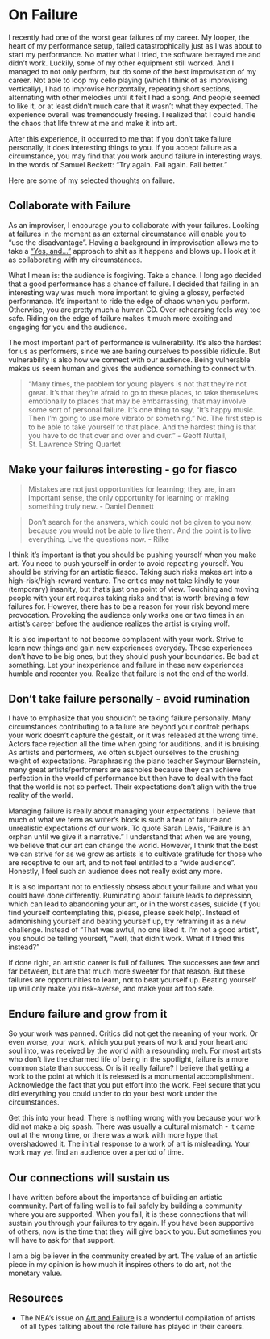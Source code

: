 # On Failure

I recently had one of the worst gear failures of my career. My looper, the heart of my performance setup, failed catastrophically just as I was about to start my performance. No matter what I tried, the software betrayed me and didn't work. Luckily, some of my other equipment still worked. And I managed to not only perform, but do some of the best improvisation of my career. Not able to loop my cello playing (which I think of as improvising vertically), I had to improvise horizontally, repeating short sections, alternating with other melodies until it felt I had a song. And people seemed to like it, or at least didn't much care that it wasn't what they expected. The experience overall was tremendously freeing. I realized that I could handle the chaos that life threw at me and make it into art.

After this experience, it occurred to me that if you don't take failure personally, it does interesting things to you. If you accept failure as a circumstance, you may find that you work around failure in interesting ways. In the words of Samuel Beckett: "Try again. Fail again. Fail better."

Here are some of my selected thoughts on failure.

## Collaborate with Failure

As an improviser, I encourage you to collaborate with your failures. Looking at failures in the moment as an external circumstance will enable you to "use the disadvantage". Having a background in improvisation allows me to take a ["Yes, and..."](https://en.m.wikipedia.org/wiki/%22Yes,_And%22_rule) approach to shit as it happens and blows up. I look at it as collaborating with my circumstances.

What I mean is: the audience is forgiving. Take a chance. I long ago decided that a good performance has a chance of failure. I decided that failing in an interesting way was much more important to giving a glossy, perfected performance.  It's important to ride the edge of chaos when you perform. Otherwise, you are pretty much a human CD. Over-rehearsing feels way too safe. Riding on the edge of failure makes it much more exciting and engaging for you and the audience.

The most important part of performance is vulnerability. It's also the hardest for us as performers, since we are baring ourselves to possible ridicule. But vulnerability is also how we connect with our audience. Being vulnerable makes us seem human and gives the audience something to connect with.

> "Many times, the problem for young players is not that they’re not great.
> It’s that they’re afraid to go to these places, to take themselves
> emotionally to places that may be embarrassing, that may involve
> some sort of personal failure. It’s one thing to say, “It’s happy music.
> Then I’m going to use more vibrato or something.” No. The first step
> is to be able to take yourself to that place. And the hardest thing is
> that you have to do that over and over and over."
> - Geoff Nuttall, St. Lawrence String Quartet

## Make your failures interesting - go for fiasco

> Mistakes are not just opportunities for learning; they are, in an important sense,
> the only opportunity for learning or making something truly new. - Daniel Dennett

> Don’t search for the answers, which could not be given to you now, because you
> would not be able to live them. And the point is to live everything. Live the questions now. - Rilke

I think it's important is that you should be pushing yourself when you make art.  You need to push yourself in order to avoid repeating yourself. You should be striving for an artistic fiasco. Taking such risks makes art into a high-risk/high-reward venture. The critics may not take kindly to your (temporary) insanity, but that's just one point of view. Touching and moving people with your art requires taking risks and that is worth braving a few failures for. However, there has to be a reason for your risk beyond mere provocation. Provoking the audience only works one or two times in an artist's career before the audience realizes the artist is crying wolf.

It is also important to not become complacent with your work. Strive to learn new things and gain new experiences everyday. These experiences don't have to be big ones, but they should push your boundaries. Be bad at something. Let your inexperience and failure in these new experiences humble and recenter you. Realize that failure is not the end of the world.

## Don't take failure personally - avoid rumination

I have to emphasize that you shouldn't be taking failure personally. Many circumstances contributing to a failure are beyond your control: perhaps your work doesn't capture the gestalt, or it was released at the wrong time. Actors face rejection all the time when going for auditions, and it is bruising. As artists and performers, we often subject ourselves to the crushing weight of expectations. Paraphrasing the piano teacher Seymour Bernstein, many great artists/performers are assholes because they can achieve perfection in the world of performance but then have to deal with the fact that the world is not so perfect. Their expectations don't align with the true reality of the world.

Managing failure is really about managing your expectations. I believe that much of what we term as writer's block is such a fear of failure and unrealistic expectations of our work. To quote Sarah Lewis, "Failure is an orphan until we give it a narrative." I understand that when we are young, we believe that our art can change the world. However, I think that the best we can strive for as we grow as artists is to cultivate gratitude for those who are receptive to our art, and to not feel entitled to a "wide audience". Honestly, I feel such an audience does not really exist any more.

It is also important not to endlessly obsess about your failure and what you could have done differently. Ruminating about failure leads to depression, which can lead to abandoning your art, or in the worst cases, suicide (if you find yourself contemplating this, please, please seek help). Instead of admonishing yourself and beating yourself up, try reframing it as a new challenge. Instead of "That was awful, no one liked it. I'm not a good artist", you should be telling yourself, "well, that didn't work. What if I tried this instead?"

If done right, an artistic career is full of failures. The successes are few and far between, but are that much more sweeter for that reason. But these failures are opportunities to learn, not to beat yourself up. Beating yourself up will only make you risk-averse, and make your art too safe.

## Endure failure and grow from it

So your work was panned. Critics did not get the meaning of your work. Or even worse, your work, which you put years of work and your heart and soul into, was received by the world with a resounding meh. For most artists who don't live the charmed life of being in the spotlight, failure is a more common state than success. Or is it really failure? I believe that getting a work to the point at which it is released is a monumental accomplishment. Acknowledge the fact that you put effort into the work. Feel secure that you did everything you could under to do your best work under the circumstances.

Get this into your head. There is nothing wrong with you because your work did not make a big spash. There was usually a cultural   mismatch - it came out at the wrong time, or there was a work with more hype that overshadowed it. The initial response to a work of art is misleading. Your work may yet find an audience over a period of time.

## Our connections will sustain us

I have written before about the importance of building an artistic community. Part of failing well is to fail safely by building a community where you are supported. When you fail, it is these connections that will sustain you through your failures to try again. If you have been supportive of others, now is the time that they will give back to you. But sometimes you will have to ask for that support.

I am a big believer in the community created by art. The value of an artistic piece in my opinion is how much it inspires others to do art, not the monetary value. 

## Resources

*  The NEA's issue on [Art and Failure](https://www.arts.gov/sites/default/files/nea_arts/NEA%20Arts_2014_no4_web.pdf) is a wonderful compilation of artists of all types talking about the role failure has played in their careers.